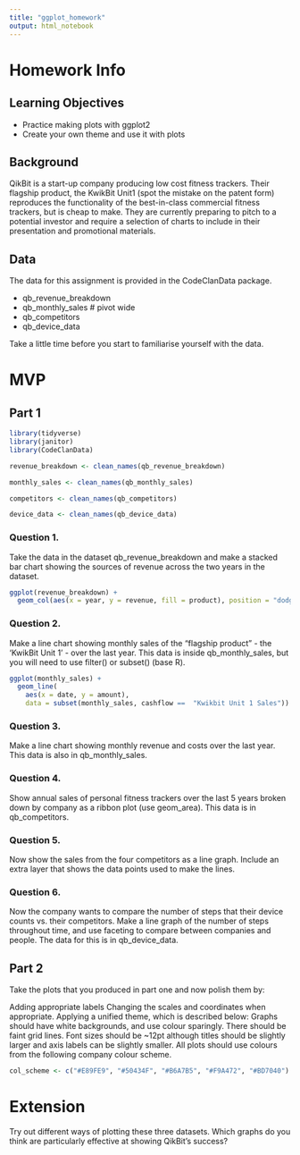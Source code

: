 ```yaml
---
title: "ggplot_homework"
output: html_notebook
---
```


# Homework Info

## Learning Objectives

* Practice making plots with ggplot2
* Create your own theme and use it with plots

## Background

QikBit is a start-up company producing low cost fitness trackers. Their flagship product, the KwikBit Unit1 (spot the mistake on the patent form) reproduces the functionality of the best-in-class commercial fitness trackers, but is cheap to make. They are currently preparing to pitch to a potential investor and require a selection of charts to include in their presentation and promotional materials.

## Data

The data for this assignment is provided in the CodeClanData package.

* qb_revenue_breakdown
* qb_monthly_sales  # pivot wide 
* qb_competitors
* qb_device_data

Take a little time before you start to familiarise yourself with the data.


# MVP

## Part 1

```r
library(tidyverse)
library(janitor)
library(CodeClanData)
```

```r
revenue_breakdown <- clean_names(qb_revenue_breakdown)

monthly_sales <- clean_names(qb_monthly_sales)

competitors <- clean_names(qb_competitors)

device_data <- clean_names(qb_device_data)
```

### Question 1.
Take the data in the dataset qb_revenue_breakdown and make a stacked bar chart showing the sources of revenue across the two years in the dataset.

```r
ggplot(revenue_breakdown) +
  geom_col(aes(x = year, y = revenue, fill = product), position = "dodge")

```


### Question 2.
Make a line chart showing monthly sales of the “flagship product” - the ‘KwikBit Unit 1’ - over the last year. This data is inside qb_monthly_sales, but you will need to use filter() or subset() (base R).
```r
ggplot(monthly_sales) +
  geom_line(
    aes(x = date, y = amount),
    data = subset(monthly_sales, cashflow ==  "Kwikbit Unit 1 Sales"))
```


### Question 3.
Make a line chart showing monthly revenue and costs over the last year. This data is also in qb_monthly_sales.


### Question 4.
Show annual sales of personal fitness trackers over the last 5 years broken down by company as a ribbon plot (use geom_area). This data is in qb_competitors.

### Question 5.
Now show the sales from the four competitors as a line graph. Include an extra layer that shows the data points used to make the lines.

### Question 6.
Now the company wants to compare the number of steps that their device counts vs. their competitors. Make a line graph of the number of steps throughout time, and use faceting to compare between companies and people. The data for this is in qb_device_data.



## Part 2

Take the plots that you produced in part one and now polish them by:

Adding appropriate labels
Changing the scales and coordinates when appropriate.
Applying a unified theme, which is described below:
Graphs should have white backgrounds, and use colour sparingly.
There should be faint grid lines.
Font sizes should be ~12pt although titles should be slightly larger and axis labels can be slightly smaller.
All plots should use colours from the following company colour scheme.

```r
col_scheme <- c("#E89FE9", "#50434F", "#B6A7B5", "#F9A472", "#BD7040")
```



# Extension

Try out different ways of plotting these three datasets. Which graphs do you think are particularly effective at showing QikBit’s success?